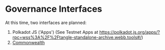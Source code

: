 # Governance Interfaces

At this time, two interfaces are planned:

1. Polkadot JS ('Apps') (See Testnet Apps at https://polkadot.js.org/apps/?rpc=wss%3A%2F%2Ftangle-standalone-archive.webb.tools#/)
2. [Commonwealth](https://commonwealth.im/webb)
